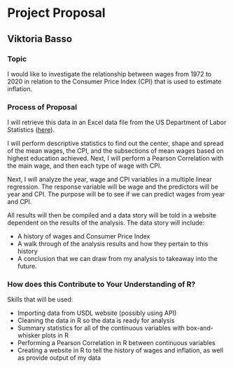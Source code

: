 # Project Proposal
## Viktoria Basso

### Topic

I would like to investigate the relationship between 
wages from 1972 to 2020 in relation to the Consumer
Price Index (CPI) that is used to estimate inflation.

### Process of Proposal

I will retrieve this data in an 
Excel data file from the US Department of Labor 
Statistics ([here](https://www.bls.gov/data/)). 

I will perform descriptive statistics to find out the 
center, shape and spread of the mean wages, the CPI, 
and the subsections of mean wages based on highest 
education achieved. Next, I will perform a Pearson
Correlation with the main wage, and then each type of 
wage with CPI. 

Next, I will analyze the year, wage and CPI 
variables in a multiple linear regression. The response
variable will be wage and the predictors will be 
year and CPI. The purpose will be to see if we can 
predict wages from year and CPI.

All results will then be compiled and a data story
will be told in a website dependent on the results
of the analysis. The data story will include:

* A history of wages and Consumer Price Index
* A walk through of the analysis results and how they pertain to this history
* A conclusion that we can draw from my analysis to takeaway into the future.

### How does this Contribute to Your Understanding of R?

Skills that will be used:

* Importing data from USDL website (possibly using API)
* Cleaning the data in R so the data is ready for analysis
* Summary statistics for all of the continuous variables with box-and-whisker plots in R
* Performing a Pearson Correlation in R between continuous variables
* Creating a website in R to tell the history of wages and inflation, as well as provide output of my data